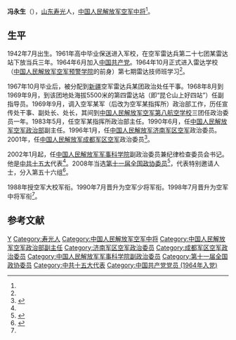 '''冯永生'''（{{bd|1942年|7月|||catIdx=}}），[[山东|山东]][[寿光|寿光]]人，[[中国人民解放军空军中将|中国人民解放军空军中将]]<ref name=jl/>。

==生平==
1942年7月出生。1961年高中毕业保送进入军校，在空军雷达兵第二十七团某雷达站下放当兵三年。1964年6月加入[[中国共产党|中国共产党]]。1964年10月正式进入雷达学校（[[中国人民解放军空军预警学院|中国人民解放军空军预警学院]]的前身）第七期雷达技师班学习<ref name=jl/>。

1967年10月毕业后，被分配到[[新疆|新疆]]空军雷达兵某团政治处任干事。1968年8月到1969年9月，到该团地处海拔5500米的第四雷达站（即“昆仑山上好四站”）任副指导员。1969年9月，调入空军某军（后改为空军某指挥所）政治部工作，历任宣传处干事、副处长、处长，其间到[[中国人民解放军空军第八航空学校|中国人民解放军空军第八航空学校]]三团任政治委员一年。1983年5月，任空军某指挥所政治部主任。1990年6月，任[[中国人民解放军空军政治工作部|中国人民解放军空军政治部]]副主任。1996年1月，任[[中国人民解放军济南军区空军|中国人民解放军济南军区空军]]政治委员。2001年，任[[中国人民解放军成都军区空军|中国人民解放军成都军区空军]]政治委员<ref name=jl>{{Cite web |url = http://www.81.cn/rdzt/2014/0421bkjx/2014-06/23/content_5979929.htm |title = 冯永生 |author =  |date = 2014-06-23 |publisher = 中国军网 |language =  |accessdate =  |quote =  |archive-date = 2015-05-02 |archive-url = https://web.archive.org/web/20150502061015/http://www.81.cn/rdzt/2014/0421bkjx/2014-06/23/content_5979929.htm |dead-url = no }}</ref>。

2002年1月起，任[[中国人民解放军军事科学院|中国人民解放军军事科学院]]副政治委员兼纪律检查委员会书记。他是[[中共十五大|中共十五大]]代表<ref name=jl/>。2008年当选[[第十一届全国政协委员|第十一届全国政协委员]]<ref>{{cite news|title=第十一届全国政协委员名单|url=http://www.indaa.com.cn/zt/2009qglh/zxzs/200903/t20090303_127573.html|accessdate=2013-04-09|newspaper=新华社北京1月25日电 中国人民政治协商会议第十一届全国委员会委员名单(共2237人，2008年1月25日政协第十届全国委员会常务委员会第二十次会议通过)|date=2008年1月25日|deadurl=yes|archiveurl=https://web.archive.org/web/20130928014403/http://www.indaa.com.cn/zt/2009qglh/zxzs/200903/t20090303_127573.html|archivedate=2013年9月28日}}</ref>，代表特别邀请人士，分入第五十六组<ref>{{cite news|title=全国政协信息-冯永生|url=http://www.cppcc.gov.cn/CMS/wylibary/showJcwyxtInfoWylibary.action?tabJcwyxt.guid=11W0020390&wytype=wjwy|accessdate=2013-04-09|newspaper=全国政协|archive-date=2017-08-07|archive-url=https://web.archive.org/web/20170807113240/http://www.cppcc.gov.cn/CMS/wylibary/showJcwyxtInfoWylibary.action?tabJcwyxt.guid=11W0020390&wytype=wjwy|dead-url=no}}</ref>。

1988年授空军大校军衔。1990年7月晋升为空军少将军衔。1998年7月晋升为空军中将军衔<ref name=jl/>。

== 参考文献 ==
{{reflist}}

{{start box}}
{{s-mil|pla}}
{{s-before|[[张汉平_(1933年)|张汉平]]}}
{{s-title|[[中国人民解放军济南军区空军|中国人民解放军济南军区空军]]政治委员|1996年11月—2000年12月}}
{{s-after|[[王吉连|王吉连]]}}
{{s-before|[[朱永清|朱永清]]}}
{{s-title|[[中国人民解放军成都军区空军|中国人民解放军成都军区空军]]政治委员|2000年12月—2002年1月}}
{{s-after|[[刘亚洲|刘亚洲]]}}
{{end box}}

{{DEFAULTSORT:Feng冯}}
[[Category:冯姓|Y]]
[[Category:寿光人|Category:寿光人]]
[[Category:中国人民解放军空军中将|Category:中国人民解放军空军中将]]
[[Category:中国人民解放军空军政治部副主任|Category:中国人民解放军空军政治部副主任]]
[[Category:济南军区空军政治委员|Category:济南军区空军政治委员]]
[[Category:成都军区空军政治委员|Category:成都军区空军政治委员]]
[[Category:中国人民解放军军事科学院副政治委员|Category:中国人民解放军军事科学院副政治委员]]
[[Category:第十一届全国政协委员|Category:第十一届全国政协委员]]
[[Category:中共十五大代表|Category:中共十五大代表]]
[[Category:中国共产党党员_(1964年入党)|Category:中国共产党党员 (1964年入党)]]